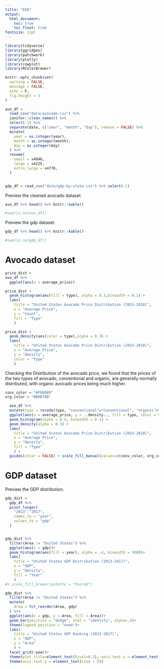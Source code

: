 ```yaml
---
title: "EDA"
output:   
  html_document:
    toc: true
    toc_float: true
fontsize: 12pt
---
```


```r
library(tidyverse)
library(ggridges)
library(patchwork)
library(plotly)
library(cowplot)
library(RColorBrewer)

knitr::opts_chunk$set(
  warning = FALSE,
  message = FALSE,
  echo = F,
  fig.height = 5
)
```

```r
avo_df = 
  read_csv("data/avocado.csv") %>% 
  janitor::clean_names() %>% 
  select(-1) %>% 
  separate(date, c("year", "month", "day"), remove = FALSE) %>% 
  mutate(
    year = as.integer(year),
    month = as.integer(month),
    day = as.integer(day)
  ) %>% 
  rename(
    small = x4046,
    large = x4225,
    extra_large = x4770,
  ) 


gdp_df = read_csv("data/gdp-by-state.csv") %>% select(-1)
```

Preview the cleaned avocado dataset.

```r
avo_df %>% head() %>% knitr::kable()

#sum(is.na(avo_df))

```

Preview the gdp dataset.
```r
gdp_df %>% head() %>% knitr::kable()

#sum(is.na(gdp_df))
```


# Avocado dataset

```r
price_dist = 
avo_df %>% 
  ggplot(aes(x = average_price))

price_dist + 
  geom_histogram(aes(fill = type), alpha = 0.3,binwidth = 0.1) +
  labs(
    title = "United States Avocado Price Distribution (2015-2018)",
    x = "Average Price",
    y = "Count",
    fill = "Type"
    ) 

price_dist + 
  geom_density(aes(color = type),alpha = 0.3) +
  labs(
    title = "United States Avocado Price Distribution (2015-2018)",
    x = "Average Price",
    y = "Density",
    color = "Type"
    ) 
```

Checking the Distribution of the avocado price, we found that the prices of the two types of avocado, conventional and organic, are generally normally distributed, with organic avocado prices being much higher. 
```r
conv_color = "#F08080"
org_color = "#BDB76B"

  avo_df %>% 
  mutate(type = recode(type, "conventional"="Conventional", "organic"="Organic")) %>% 
  ggplot(aes(x = average_price, y = ..density.., fill = type, color = type)) +
  geom_histogram(alpha = 0.4, binwidth = 0.1) +
  geom_density(alpha = 0.3) +
  labs(
    title = "United States Avocado Price Distribution (2015-2018)",
    x = "Average Price",
    y = "Density",
    fill = "Type"
    ) +
  guides(color = FALSE) + scale_fill_manual(values=c(conv_color, org_color)) + scale_color_manual(values=c(conv_color, org_color))


```



# GDP dataset

Preview the GDP distribution.
```r
gdp_dist = 
  gdp_df %>% 
  pivot_longer(
    "2013":"2017",
    names_to = "year",
    values_to = "gdp"
  )


gdp_dist %>% 
  filter(Area != "United States") %>% 
  ggplot(aes(x = gdp))+
  geom_histogram(aes(fill = year), alpha = .4, binwidth = 3000)+
  labs(
    title = "United States GDP Distribution (2013-2017)",
    x = "GDP",
    y = "Density",
    fill = "Year"
    ) 
#+ scale_fill_brewer(palette = "Paired")
```

```r
gdp_dist %>% 
  filter(Area != "United States") %>% 
  mutate(
    Area = fct_reorder(Area, gdp)
  ) %>% 
  ggplot(aes(x = gdp, y = Area, fill = Area))+
  geom_bar(position = "dodge", stat = "identity", alpha=.5)+
  theme(legend.position = "none")+
  labs(
    title = "United States GDP Ranking (2013-2017)",
    x = "GDP",
    y = "Area"
    ) +
  facet_grid(~year)+
  theme(plot.title=element_text(hjust=0.5), axis.text.x = element_text(angle = 45)) +
  theme(axis.text.y = element_text(size = 5)) 
```


